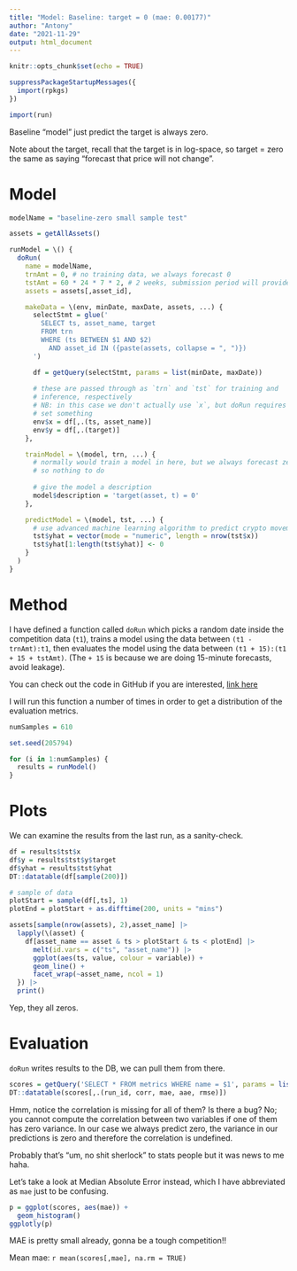 ```yaml
---
title: "Model: Baseline: target = 0 (mae: 0.00177)"
author: "Antony"
date: "2021-11-29"
output: html_document
---
```


```r
knitr::opts_chunk$set(echo = TRUE)
```

```r
suppressPackageStartupMessages({
  import(rpkgs)
})

import(run)
```

Baseline "model" just predict the target is always zero.

Note about the target, recall that the target is in log-space, so target = zero
the same as saying "forecast that price will not change".

# Model

```r
modelName = "baseline-zero small sample test"

assets = getAllAssets()

runModel = \() {
  doRun(
    name = modelName,
    trnAmt = 0, # no training data, we always forecast 0
    tstAmt = 60 * 24 * 7 * 2, # 2 weeks, submission period will provide new data every 2 weeks
    assets = assets[,asset_id],

    makeData = \(env, minDate, maxDate, assets, ...) {
      selectStmt = glue('
        SELECT ts, asset_name, target
        FROM trn
        WHERE (ts BETWEEN $1 AND $2)
          AND asset_id IN ({paste(assets, collapse = ", ")})
      ')

      df = getQuery(selectStmt, params = list(minDate, maxDate))
      
      # these are passed through as `trn` and `tst` for training and
      # inference, respectively
      # NB: in this case we don't actually use `x`, but doRun requires that we
      # set something
      env$x = df[,.(ts, asset_name)]
      env$y = df[,.(target)]
    },

    trainModel = \(model, trn, ...) {
      # normally would train a model in here, but we always forecast zero,
      # so nothing to do
      
      # give the model a description
      model$description = 'target(asset, t) = 0'
    },

    predictModel = \(model, tst, ...) {
      # use advanced machine learning algorithm to predict crypto movement
      tst$yhat = vector(mode = "numeric", length = nrow(tst$x))
      tst$yhat[1:length(tst$yhat)] <- 0
    }
  )
}
```

# Method

I have defined a function called `doRun` which picks a random date inside the 
competition data (`t1`), trains a model using the data between `(t1 - trnAmt):t1`,
then evaluates the model using the data between `(t1 + 15):(t1 + 15 + tstAmt)`.
(The ` + 15` is because we are doing 15-minute forecasts, avoid leakage).

You can check out the code in GitHub if you are interested, [link here](https://github.com/KyussCaesar/kaggle-cryptoforecast/blob/master/run.R)

I will run this function a number of times in order to get a distribution of the
evaluation metrics.

```r
numSamples = 610

set.seed(205794)

for (i in 1:numSamples) {
  results = runModel()
}
```

# Plots

We can examine the results from the last run, as a sanity-check.

```r
df = results$tst$x
df$y = results$tst$y$target
df$yhat = results$tst$yhat
DT::datatable(df[sample(200)])

# sample of data
plotStart = sample(df[,ts], 1)
plotEnd = plotStart + as.difftime(200, units = "mins")

assets[sample(nrow(assets), 2),asset_name] |>
  lapply(\(asset) {
    df[asset_name == asset & ts > plotStart & ts < plotEnd] |>
      melt(id.vars = c("ts", "asset_name")) |>
      ggplot(aes(ts, value, colour = variable)) +
      geom_line() +
      facet_wrap(~asset_name, ncol = 1)
  }) |>
  print()
```

Yep, they all zeros.

# Evaluation

`doRun` writes results to the DB, we can pull them from there.

```r
scores = getQuery('SELECT * FROM metrics WHERE name = $1', params = list(modelName))
DT::datatable(scores[,.(run_id, corr, mae, aae, rmse)])
```

Hmm, notice the correlation is missing for all of them? Is there a bug?
No; you cannot compute the correlation between two variables if one of them has
zero variance. In our case we always predict zero, the variance in our predictions
is zero and therefore the correlation is undefined.

Probably that's "um, no shit sherlock" to stats people but it was news to me haha.

Let's take a look at Median Absolute Error instead, which I have abbreviated as `mae`
just to be confusing.

```r
p = ggplot(scores, aes(mae)) +
  geom_histogram()
ggplotly(p)
```

MAE is pretty small already, gonna be a tough competition!!

Mean mae: `r mean(scores[,mae], na.rm = TRUE)`
